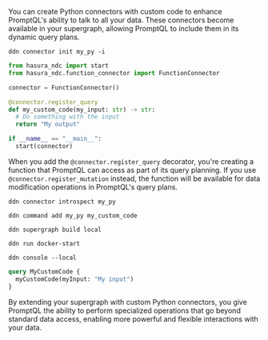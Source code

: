 You can create Python connectors with custom code to enhance PromptQL's ability to talk to all your data. These
connectors become available in your supergraph, allowing PromptQL to include them in its dynamic query plans.

```ddn title="Initialize a new connector and select hasura/python from the list:"
ddn connector init my_py -i
```

```py title="Replace the functions.py contents with your own custom code:"
from hasura_ndc import start
from hasura_ndc.function_connector import FunctionConnector

connector = FunctionConnector()

@connector.register_query
def my_custom_code(my_input: str) -> str:
  # Do something with the input
  return "My output"

if __name__ == "__main__":
  start(connector)
```

When you add the `@connector.register_query` decorator, you're creating a function that PromptQL can access as part of
its query planning. If you use `@connector.register_mutation` instead, the function will be available for data
modification operations in PromptQL's query plans.

```ddn title="Introspect the connector:"
ddn connector introspect my_py
```

```ddn title="Track the function:"
ddn command add my_py my_custom_code
```

```ddn title="Create a new build:"
ddn supergraph build local
```

```ddn title="Start your services:"
ddn run docker-start
```

```ddn title="Open your development console:"
ddn console --local
```

```graphql title="You can now query your native operation:"
query MyCustomCode {
  myCustomCode(myInput: "My input")
}
```

By extending your supergraph with custom Python connectors, you give PromptQL the ability to perform specialized
operations that go beyond standard data access, enabling more powerful and flexible interactions with your data.
